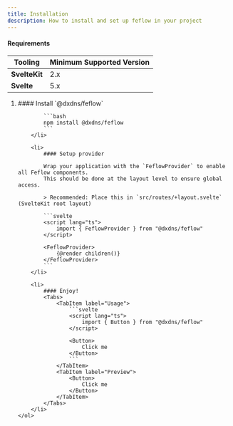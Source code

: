 ```yaml
---
title: Installation
description: How to install and set up feflow in your project
---
```


#### Requirements

| Tooling     | Minimum Supported Version |
|-------------|---------------------------|
| **SvelteKit** | 2.x                       |
| **Svelte**    | 5.x                       |

<Steps>
    <ol>
        <li>
            #### Install `@dxdns/feflow`

            ```bash
            npm install @dxdns/feflow
            ```
        </li>
        
        <li>
            #### Setup provider

            Wrap your application with the `FeflowProvider` to enable all Feflow components.  
            This should be done at the layout level to ensure global access.

            > Recommended: Place this in `src/routes/+layout.svelte` (SvelteKit root layout)

            ```svelte
            <script lang="ts">
                import { FeflowProvider } from "@dxdns/feflow"
            </script>

            <FeflowProvider>
                {@render children()}
            </FeflowProvider>
            ```
        </li>

        <li>
            #### Enjoy!
            <Tabs>
                <TabItem label="Usage">
                    ```svelte
                    <script lang="ts">
                        import { Button } from "@dxdns/feflow"
                    </script>

                    <Button>
                        Click me
                    </Button>
                    ```
                </TabItem>
                <TabItem label="Preview">
                    <Button>
                        Click me
                    </Button>
                </TabItem>
            </Tabs>
        </li>
    </ol>
</Steps>